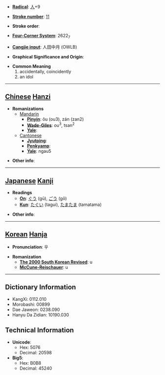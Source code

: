 * '''[[Wiktionary:Chinese radical index| Radical]]''': [[Wiktionary:Chinese radical index 人|人]]+9

* '''[[Wiktionary:Chinese total strokes index|Stroke number]]''': [[Wiktionary:Chinese total strokes index 11|11]]

* '''Stroke order''': 

* '''[[Wiktionary:Chinese four corner index|Four-Corner System]]''': 2622<sub>7</sub>

* '''[[Wiktionary:Chinese Cangjie index|Cangjie input]]''': 人田中月 (OWLB)

* '''Graphical Significance and Origin''': 

* '''Common Meaning'''
*#accidentally, coincidently
*# an idol


----

== [[Chinese]] [[Hanzi]] ==

* '''Romanizations'''
** [[Mandarin]]
*** '''[[Pinyin]]''': ǒu (ou3), zán (zan2)
*** '''[[Wade-Giles]]''': ou<sup>3</sup>, tsan<sup>2</sup>
*** '''[[Yale]]''': 
**[[Cantonese]]
***'''[[Jyutping]]''':
***'''[[Penkyamp]]''': 
***'''[[Yale]]''': ngau5

* '''Other info''': 

----

== [[Japanese]] [[Kanji]] ==

* '''Readings'''
** '''[[On]]''': [[ぐう]] (gū), [[ごう]] (gō)
** '''[[Kun]]''': [[たぐい]] (tagui), [[たまたま]] (tamatama)

* '''Other info''':  

----

== [[Korean]] [[Hanja]] ==

* '''Pronunciation''': 우

* '''Romanization'''
** '''[[The 2000 South Korean Revised Romanization|The 2000 South Korean Revised]]''': u
** '''[[McCune-Reischauer]]''': u

----

== Dictionary Information ==

* KangXi: 0112.010
* Morobashi: 00899
* Dae Jaweon: 0238.090
* Hanyu Da Zidian: 10190.030

== Technical Information ==

* '''Unicode''':
** Hex: 5076
** Decimal: 20598
* '''Big5''':
** Hex: B0B8
** Decimal: 45240